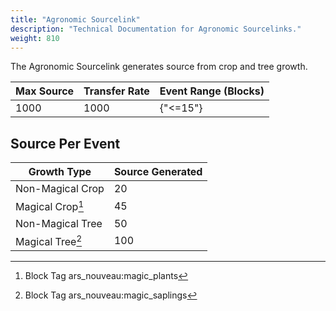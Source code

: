 ```yaml
---
title: "Agronomic Sourcelink"
description: "Technical Documentation for Agronomic Sourcelinks."
weight: 810
---
```


The Agronomic Sourcelink generates source from crop and tree growth.

| Max Source | Transfer Rate | Event Range (Blocks) |
|------------|---------------|----------------------|
| 1000       | 1000          | {"<=15"}             |

## Source Per Event

| Growth Type      | Source Generated |
|------------------|------------------|
| Non-Magical Crop | 20               |
| Magical Crop[^1] | 45               |
| Non-Magical Tree | 50               |
| Magical Tree[^2] | 100              |

[^1]: <span class="badge text-bg-info">Block Tag</span> <span class="badge text-bg-dark">ars_nouveau:magic_plants</span>
[^2]: <span class="badge text-bg-info">Block Tag</span> <span class="badge text-bg-dark">ars_nouveau:magic_saplings</span>
